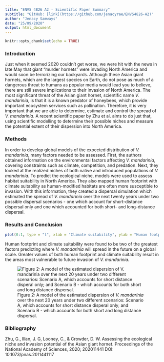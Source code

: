 ```yaml
---
title: "ENVS 4826 A2 - Scientific Paper Summary"
subtitle: "GitHub: [link](https://github.com/jenacyrae/ENVS4826-A2)"
author: "Jenacy Samways"
date: "25/09/2020"
output: html_document
---
```


```r
knitr::opts_chunk$set(echo = TRUE)
```

### Introduction

Just when it seemed 2020 couldn't get worse, we were hit with the news in late May that giant "murder hornets" were invading North America and would soon be terrorizing our backyards. Although these Asian giant hornets, which are the largest species on Earth, do not pose as much of a dangerous threat to humans as popular media would lead you to believe, there are still severe implications to their invasion of North America. The most significant threat of the Asian giant hornet, scientific name *V. mandarinia*, is that it is a known predator of honeybees, which provide important ecosystem services such as pollination. Therefore, it is very important that we are able to determine, estimate and control the spread of *V. mandarinia*. A recent scientific paper by Zhu et al. aims to do just that, using scientific modelling to determine their possible niches and measure the potential extent of their dispersion into North America.

### Methods

In order to develop global models of the expected distribution of *V. mandarinia*, many factors needed to be assessed. First, the authors obtained information on the environmental factors affecting *V. mandarinia*, covering constraints such as climate, competition, and predation. Next, they looked at the realized niches of both native and introduced populations of *V. mandarinia*. To predict the ecological niche, models were used to assess habitat suitability in North America. They also mapped human footprint with climate suitability as human-modified habitats are often more susceptible to invasion. With this information, they created a dispersal simulation which estimated the spread of *V. mandarinia* over the next twenty years under two possible dispersal scenarios - one which account for short-distance dispersal only and one which accounted for both short- and long-distance dispersal. 

### Results and Conclusion
``` r
plot(0:1, type = "l", xlab = "Climate suitability", ylab = "Human footprint")
```


Human footprint and climate suitability were found to be two of the greatest factors predicting where *V. mandarinia* will spread in the future on a global scale. Greater values of both human footprint and climate suitability result in the areas most vulnerable to future invasion of *V. mandarinia*. 

![Figure 2: A model of the estimated dispersion of *V. mandarinia* over the next 20 years under two different scenarios: Scenario A, which accounts for short distance disperal only; and Scenario B - which accounts for both short and long distance dispersal.](images/figure.png)

### Bibliography

Zhu, G., Illan, J. G, Looney, C., & Crowder, D. W. Assessing the ecological niche and invasion potential of the Asian giant hornet. Proceedings of the National Academy of Sciences, 2020; 202011441 DOI: 10.1073/pnas.2011441117

